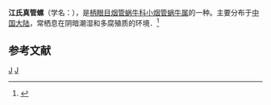 {{Speciesbox
| taxon = Euphaedusa jansseni
| binomial_authority = Chen et Zhang, 1999
}}
'''江氏真管螺'''（学名：''{{lang|la|Euphaedusa jansseni}}''），是[[柄眼目|柄眼目]][[烟管蜗牛科|烟管蜗牛科]][[小烟管蜗牛属|小烟管蜗牛属]]的一种。主要分布于[[中国大陆|中国大陆]]，常栖息在阴暗潮湿和多腐殖质的环境．<ref>{{cite web|url=http://shell.sinica.edu.tw/chinese/shellbase_detail.php?science_no=5923|title=国际贝库：江氏真管螺|publisher=台湾贝类资料库|accessdate=2009-08-11|archive-date=2016-03-04|archive-url=https://web.archive.org/web/20160304090623/http://shell.sinica.edu.tw/chinese/shellbase_detail.php?science_no=5923|dead-url=no}}</ref>

== 参考文献 ==
{{reflist}}
{{taxonbar}}
[[Category:_1999年描述的动物|J]]
[[Category:小烟管蜗牛属|J]]
